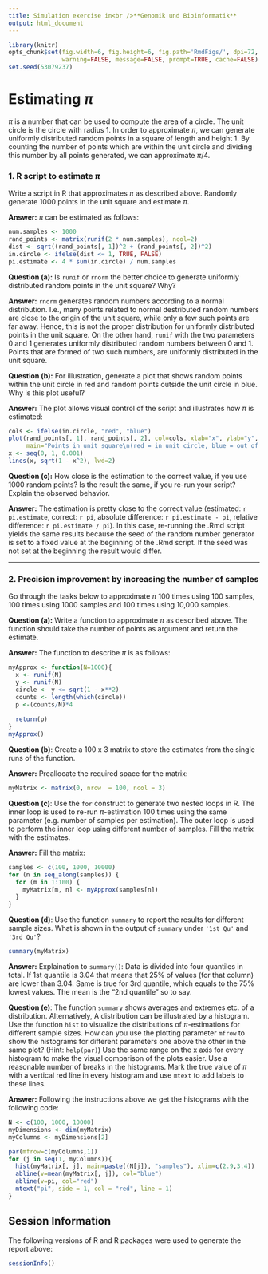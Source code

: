 ---
title: Simulation exercise in<br />**Genomik und Bioinformatik**
output: html_document
---

```{r simulation_options, include=FALSE}
library(knitr)
opts_chunk$set(fig.width=6, fig.height=6, fig.path='RmdFigs/', dpi=72,
               warning=FALSE, message=FALSE, prompt=TRUE, cache=FALSE)
set.seed(53079237)
```

Estimating $\pi$
================

$\pi$ is a number that can be used to compute the area of a
circle. The unit circle is the circle with radius 1. In order to
approximate $\pi$, we can generate uniformly distributed random points
in a square of length and height 1. By counting the number of points
which are within the unit circle and dividing this number by all
points generated, we can approximate $\pi/4$.

### 1. R script to estimate $\pi$

Write a script in R that
approximates $\pi$ as described above. Randomly generate 1000 points
in the unit square and estimate $\pi$.

**Answer:** $\pi$ can be estimated as follows:

```{r estimate_pi}
num.samples <- 1000
rand_points <- matrix(runif(2 * num.samples), ncol=2)
dist <- sqrt((rand_points[, 1])^2 + (rand_points[, 2])^2)
in.circle <- ifelse(dist <= 1, TRUE, FALSE)
pi.estimate <- 4 * sum(in.circle) / num.samples
```


**Question (a):** Is `runif` or `rnorm` the better choice to generate
uniformly distributed random points in the unit square? Why?

**Answer:** `rnorm` generates random numbers according to a normal
distribution. I.e., many points related to normal destributed random
numbers are close to the origin of the unit square, while only a few
such points are far away. Hence, this is not the proper distribution
for uniformly distributed points in the unit square. On the other
hand, `runif` with the two parameters 0 and 1 generates uniformly
distributed random numbers between 0 and 1. Points that are formed of
two such numbers, are uniformly distributed in the unit square.


**Question (b):** For illustration, generate a plot that shows
random points within the unit circle in red and random points
outside the unit circle in blue. Why is this plot useful?

**Answer:** The plot allows visual control of the script and
illustrates how $\pi$ is estimated:

```{r estimate_pi_plot, fig.cap="Estimate pi in a unit square by simulation.", fig.align="center"}
cols <- ifelse(in.circle, "red", "blue")
plot(rand_points[, 1], rand_points[, 2], col=cols, xlab="x", ylab="y", pch=20, xaxs="i", yaxs="i",
     main="Points in unit square\n(red = in unit circle, blue = out of unit circle)")
x <- seq(0, 1, 0.001)
lines(x, sqrt(1 - x^2), lwd=2)
```
     

**Question (c):** How close is the estimation to the correct value, if you use
1000 random points? Is the result the same, if you re-run your
script? Explain the observed behavior.

**Answer:** The estimation is pretty close to the correct value 
(estimated: `r pi.estimate`, correct: `r pi`, absolute difference: 
`r pi.estimate - pi`, relative difference: `r pi.estimate / pi`).
In this case, re-running the .Rmd script yields the same results because the
seed of the random number generator is set to a fixed value at the beginning of
the .Rmd script. If the seed was not set at the beginning the result
would differ.

----

### 2. Precision improvement by increasing the number of samples

Go through the tasks below to approximate $\pi$ 100 times using 100 
samples, 100 times using 1000 samples and 100 times using 10,000 samples.

**Question (a):** Write a function to approximate $\pi$ as described above. The 
function should take the number of points as argument and return the 
estimate.

**Answer:** The function to describe $\pi$ is as follows:
```{r estimate_pi2}
myApprox <- function(N=1000){
  x <- runif(N)   
  y <- runif(N)
  circle <- y <= sqrt(1 - x**2)   
  counts <- length(which(circle))    
  p <-(counts/N)*4   
  
  return(p)
}
myApprox()
```

**Question (b)**: Create a 100 x 3 matrix to store the estimates from the single
runs of the function.

**Answer:** Preallocate the required space for the matrix:
```{r estimate_pi3}
myMatrix <- matrix(0, nrow  = 100, ncol = 3)
```


**Question (c)**: Use the `for` construct to generate two nested loops
in R. The inner loop is used to re-run $\pi$-estimation 100 times
using the same parameter (e.g. number of samples per
estimation). The outer loop is used to perform the inner loop
using different number of samples. Fill the matrix with the estimates.

**Answer:** Fill the matrix:
```{r estimate_pi4}
samples <- c(100, 1000, 10000)  
for (n in seq_along(samples)) {     
  for (m in 1:100) {  
    myMatrix[m, n] <- myApprox(samples[n])  
  }
}
```

**Question (d)**: Use the function `summary` to report the results for different 
sample sizes. What is shown in the output of `summary` under 
`'1st Qu'` and `'3rd Qu'`?

```{r estimate_pi5}
summary(myMatrix)
```
**Answer:** Explaination to `summary()`:
Data is divided into four quantiles in total. If 1st quantile is 3.04 that means that 25% of values (for that column) are lower than 3.04. Same is true for 3rd quantile, which equals to the 75% lowest values. The mean is the "2nd quantile" so to say.


**Question (e)**: The function `summary` shows averages and extremes
etc.  of a distribution. Alternatively, A distribution can be
illustrated by a histogram.  Use the function `hist` to visualize the
distributions of $\pi$-estimations for different sample sizes.  How
can you use the plotting parameter `mfrow` to show the histograms for
different parameters one above the other in the same plot? (Hint:
`help(par)`) Use the same range on the x axis for every histogram to
make the visual comparison of the plots easier.  Use a reasonable
number of breaks in the histograms. Mark the true value of $\pi$ with
a vertical red line in every histogram and use `mtext` to add labels
to these lines.

**Answer:** Following the instructions above we get the histograms with the following code:
```{r estimate_pi6}
N <- c(100, 1000, 10000)
myDimensions <- dim(myMatrix)
myColumns <- myDimensions[2]

par(mfrow=c(myColumns,1))
for (j in seq(1, myColumns)){
  hist(myMatrix[, j], main=paste((N[j]), "samples"), xlim=c(2.9,3.4))
  abline(v=mean(myMatrix[, j]), col="blue")
  abline(v=pi, col="red")
  mtext("pi", side = 1, col = "red", line = 1)
}
```

Session Information
-------------------

The following versions of R and R packages were used to generate the report
above:

```{r sessionInfo, echo=FALSE}
sessionInfo()
```
